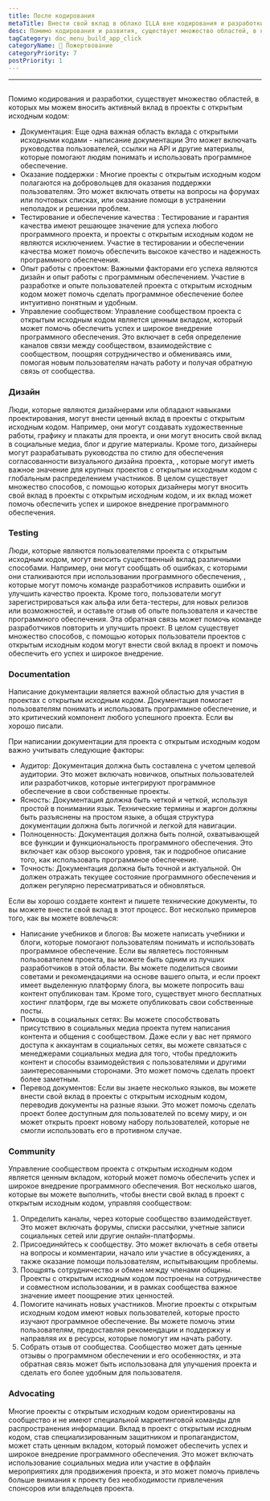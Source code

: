 ```yaml
---
title: После кодирования
metaTitle: Внести свой вклад в облако ILLA вне кодирования и разработки
desc: Помимо кодирования и развития, существует множество областей, в которых мы можем вносить активный вклад в Облако ILLA
tagCategory: doc_menu_build_app_click
categoryName: 📎 Пожертвование
categoryPriority: 7
postPriority: 1
---
```


* * *

## <h2 hidden>Beyond coding</h2>

Помимо кодирования и разработки, существует множество областей, в которых мы можем вносить активный вклад в проекты с открытым исходным кодом:

-   Документация: Еще одна важная область вклада с открытыми исходными кодами - написание документации Это может включать руководства пользователей, ссылки на API и другие материалы, которые помогают людям понимать и использовать программное обеспечение.
-   Оказание поддержки : Многие проекты с открытым исходным кодом полагаются на добровольцев для оказания поддержки пользователям. Это может включать ответы на вопросы на форумах или почтовых списках, или оказание помощи в устранении неполадок и решении проблем.
-   Тестирование и обеспечение качества : Тестирование и гарантия качества имеют решающее значение для успеха любого программного проекта, и проекты с открытым исходным кодом не являются исключением. Участие в тестировании и обеспечении качества может помочь обеспечить высокое качество и надежность программного обеспечения.
-   Опыт работы с проектом: Важными факторами его успеха являются дизайн и опыт работы с программным обеспечением. Участие в разработке и опыте пользователей проекта с открытым исходным кодом может помочь сделать программное обеспечение более интуитивно понятным и удобным.
-   Управление сообществом: Управление сообществом проекта с открытым исходным кодом является ценным вкладом, который может помочь обеспечить успех и широкое внедрение программного обеспечения. Это включает в себя определение каналов связи между сообществом, взаимодействие с сообществом, поощряя сотрудничество и обмениваясь ими, помогая новым пользователям начать работу и получая обратную связь от сообщества.

### [](https://www.illacloud.com/zh-CN/blog/opensource-for-non-developers#design)Дизайн

Люди, которые являются дизайнерами или обладают навыками проектирования, могут внести ценный вклад в проекты с открытым исходным кодом. Например, они могут создавать художественные работы, графику и плакаты для проекта, и они могут вносить свой вклад в социальные медиа, блог и другие материалы. Кроме того, дизайнеры могут разрабатывать руководства по стилю для обеспечения согласованности визуального дизайна проекта, , которые могут иметь важное значение для крупных проектов с открытым исходным кодом с глобальным распределением участников. В целом существует множество способов, с помощью которых дизайнеры могут вносить свой вклад в проекты с открытым исходным кодом, и их вклад может помочь обеспечить успех и широкое внедрение программного обеспечения.

### [](https://www.illacloud.com/zh-CN/blog/opensource-for-non-developers#testing)Testing

Люди, которые являются пользователями проекта с открытым исходным кодом, могут вносить существенный вклад различными способами. Например, они могут сообщать об ошибках, с которыми они сталкиваются при использовании программного обеспечения, , которые могут помочь команде разработчиков исправить ошибки и улучшить качество проекта. Кроме того, пользователи могут зарегистрироваться как альфа или бета-тестеры, для новых релизов или возможностей, и оставьте отзыв об опыте пользователя и качестве программного обеспечения. Эта обратная связь может помочь команде разработчиков повторить и улучшить проект. В целом существует множество способов, с помощью которых пользователи проектов с открытым исходным кодом могут внести свой вклад в проект и помочь обеспечить его успех и широкое внедрение.

### [](https://www.illacloud.com/zh-CN/blog/opensource-for-non-developers#documentation)Documentation

Написание документации является важной областью для участия в проектах с открытым исходным кодом. Документация помогает пользователям понимать и использовать программное обеспечение, и это критический компонент любого успешного проекта. Если вы хорошо писали.

При написании документации для проекта с открытым исходным кодом важно учитывать следующие факторы:

-   Аудитор: Документация должна быть составлена с учетом целевой аудитории. Это может включать новичков, опытных пользователей или разработчиков, которые интегрируют программное обеспечение в свои собственные проекты.
-   Ясность: Документация должна быть четкой и четкой, используя простой в понимании язык. Технические термины и жаргон должны быть разъяснены на простом языке, а общая структура документации должна быть логичной и легкой для навигации.
-   Полноценность: Документация должна быть полной, охватывающей все функции и функциональность программного обеспечения. Это включает как обзор высокого уровня, так и подробное описание того, как использовать программное обеспечение.
-   Точность: Документация должна быть точной и актуальной. Он должен отражать текущее состояние программного обеспечения и должен регулярно пересматриваться и обновляться.

Если вы хорошо создаете контент и пишете технические документы, то вы можете внести свой вклад в этот процесс. Вот несколько примеров того, как вы можете вовлечься:

-   Написание учебников и блогов: Вы можете написать учебники и блоги, которые помогают пользователям понимать и использовать программное обеспечение. Если вы являетесь постоянным пользователем проекта, вы можете быть одним из лучших разработчиков в этой области. Вы можете поделиться своими советами и рекомендациями на основе вашего опыта, и если проект имеет выделенную платформу блога, вы можете попросить ваш контент опубликован там. Кроме того, существует много бесплатных хостинг платформ, где вы можете опубликовать свои собственные посты.
-   Помощь в социальных сетях: Вы можете способствовать присутствию в социальных медиа проекта путем написания контента и общения с сообществом. Даже если у вас нет прямого доступа к аккаунтам в социальных сетях, вы можете связаться с менеджерами социальных медиа для того, чтобы предложить контент и способы взаимодействия с пользователями и другими заинтересованными сторонами. Это может помочь сделать проект более заметным.
-   Перевод документов: Если вы знаете несколько языков, вы можете внести свой вклад в проекты с открытым исходным кодом, переводив документы на разные языки. Это может помочь сделать проект более доступным для пользователей по всему миру, и он может открыть проект новому набору пользователей, которые не смогли использовать его в противном случае.

### [](https://www.illacloud.com/zh-CN/blog/opensource-for-non-developers#community)Community

Управление сообществом проекта с открытым исходным кодом является ценным вкладом, который может помочь обеспечить успех и широкое внедрение программного обеспечения. Вот несколько шагов, которые вы можете выполнить, чтобы внести свой вклад в проект с открытым исходным кодом, управляя сообществом:

1.  Определить каналы, через которые сообщество взаимодействует. Это может включать форумы, списки рассылки, учетные записи социальных сетей или другие онлайн-платформы.
2.  Присоединяйтесь к сообществу. Это может включать в себя ответы на вопросы и комментарии, начало или участие в обсуждениях, а также оказание помощи пользователям, испытывающим проблемы.
3.  Поощрять сотрудничество и обмен между членами общины. Проекты с открытым исходным кодом построены на сотрудничестве и совместном использовании, и в рамках сообщества важное значение имеет поощрение этих ценностей.
4.  Помогите начинать новых участников. Многие проекты с открытым исходным кодом имеют новых пользователей, которые просто изучают программное обеспечение. Вы можете помочь этим пользователям, предоставляя рекомендации и поддержку и направляя их в ресурсы, которые помогут им начать работу.
5.  Собрать отзыв от сообщества. Сообщество может дать ценные отзывы о программном обеспечении и его особенностях, и эта обратная связь может быть использована для улучшения проекта и сделать его более удобным для пользователя.

### [](https://www.illacloud.com/zh-CN/blog/opensource-for-non-developers#advocating)Advocating

Многие проекты с открытым исходным кодом ориентированы на сообщество и не имеют специальной маркетинговой команды для распространения информации. Вклад в проект с открытым исходным кодом, став специализированным защитником и пропагандистом, может стать ценным вкладом, который поможет обеспечить успех и широкое внедрение программного обеспечения. Это может включать использование социальных медиа или участие в оффлайн мероприятиях для продвижения проекта, и это может помочь привлечь больше внимания к проекту без необходимости привлечения спонсоров или владельцев проекта.
